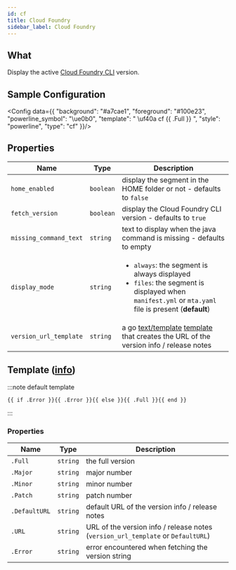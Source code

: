 ```yaml
---
id: cf
title: Cloud Foundry
sidebar_label: Cloud Foundry
---
```


## What

Display the active [Cloud Foundry CLI][cloud-foundry] version.

## Sample Configuration


<Config data={{
  "background": "#a7cae1",
  "foreground": "#100e23",
  "powerline_symbol": "\ue0b0",
  "template": " \uf40a cf {{ .Full }} ",
  "style": "powerline",
  "type": "cf"
}}/>

## Properties

| Name                   | Type      | Description                                                                                                                                                           |
| ---------------------- | --------- | --------------------------------------------------------------------------------------------------------------------------------------------------------------------- |
| `home_enabled`         | `boolean` | display the segment in the HOME folder or not - defaults to `false`                                                                                                   |
| `fetch_version`        | `boolean` | display the Cloud Foundry CLI version - defaults to `true`                                                                                                            |
| `missing_command_text` | `string`  | text to display when the java command is missing - defaults to empty                                                                                                  |
| `display_mode`         | `string`  | <ul><li>`always`: the segment is always displayed</li><li>`files`: the segment is displayed when `manifest.yml` or `mta.yaml` file is present (**default**)</li></ul> |
| `version_url_template` | `string`  | a go [text/template][go-text-template] [template][templates] that creates the URL of the version info / release notes                                                 |

## Template ([info][templates])

:::note default template

```template
{{ if .Error }}{{ .Error }}{{ else }}{{ .Full }}{{ end }}
```

:::

### Properties

| Name          | Type     | Description                                                                      |
| ------------- | -------- | -------------------------------------------------------------------------------- |
| `.Full`       | `string` | the full version                                                                 |
| `.Major`      | `string` | major number                                                                     |
| `.Minor`      | `string` | minor number                                                                     |
| `.Patch`      | `string` | patch number                                                                     |
| `.DefaultURL` | `string` | default URL of the version info / release notes                                  |
| `.URL`        | `string` | URL of the version info / release notes (`version_url_template` or `DefaultURL`) |
| `.Error`      | `string` | error encountered when fetching the version string                               |

[go-text-template]: https://golang.org/pkg/text/template/
[templates]: /docs/configuration/templates
[cloud-foundry]: https://github.com/cloudfoundry/cli
